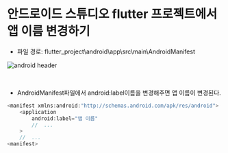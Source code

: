 # 안드로이드 스튜디오 flutter 프로젝트에서 앱 이름 변경하기

- 파일 경로: flutter_project\android\app\src\main\AndroidManifest

![android header](/androidmanifest.png)

<br />

- AndroidManifest파일에서 android:label이름을 변경해주면 앱 이름이 변경된다.

```dart filename="AndroidManifest"
<manifest xmlns:android:"http://schemas.android.com/apk/res/android">
    <application
        android:label="앱 이름"
        //  ...
    >
    //  ...
<manifest>
```
